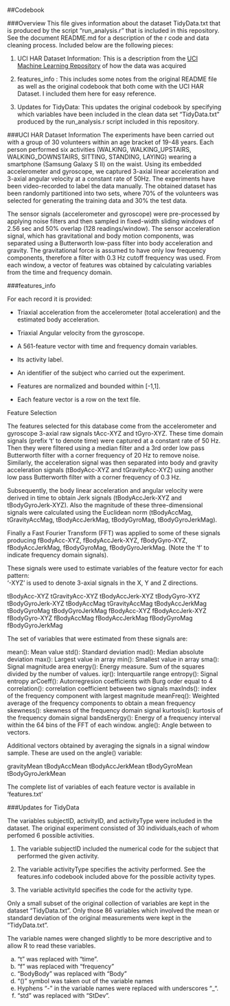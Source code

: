 ##Codebook

###Overview
This file gives information about the dataset TidyData.txt that is produced by the script "run_analysis.r" that is included in this repository. See the document README.md for a description of the r code and data cleaning process. 
Included below are the following pieces:

(1) UCI HAR Dataset Information: This is a description from the [UCI Machine Learning Repository](http://archive.ics.uci.edu/ml/datasets/Human+Activity+Recognition+Using+Smartphones) of how the data was acquired

(2) features_info : This includes some notes from the original README file as well as the original codebook that both come with the UCI HAR Dataset. I included them here for easy reference. 

(3) Updates for TidyData: This updates the original codebook by specifying which variables have been included in the clean data set "TidyData.txt" produced by the run_analysis.r script included in this repository. 

###UCI HAR Dataset Information
The experiments have been carried out with a group of 30 volunteers within an age bracket of 19-48 years. Each person performed six activities (WALKING, WALKING_UPSTAIRS, WALKING_DOWNSTAIRS, SITTING, STANDING, LAYING) wearing a smartphone (Samsung Galaxy S II) on the waist. Using its embedded accelerometer and gyroscope, we captured 3-axial linear acceleration and 3-axial angular velocity at a constant rate of 50Hz. The experiments have been video-recorded to label the data manually. The obtained dataset has been randomly partitioned into two sets, where 70% of the volunteers was selected for generating the training data and 30% the test data.

The sensor signals (accelerometer and gyroscope) were pre-processed by applying noise filters and then sampled in fixed-width sliding windows of 2.56 sec and 50% overlap (128 readings/window). The sensor acceleration signal, which has gravitational and body motion components, was separated using a Butterworth low-pass filter into body acceleration and gravity. The gravitational force is assumed to have only low frequency components, therefore a filter with 0.3 Hz cutoff frequency was used. From each window, a vector of features was obtained by calculating variables from the time and frequency domain.



###features_info

For each record it is provided:

- Triaxial acceleration from the accelerometer (total acceleration) and the estimated body acceleration.
- Triaxial Angular velocity from the gyroscope. 
- A 561-feature vector with time and frequency domain variables. 
- Its activity label. 
- An identifier of the subject who carried out the experiment.

- Features are normalized and bounded within [-1,1].
- Each feature vector is a row on the text file.


Feature Selection

The features selected for this database come from the accelerometer and gyroscope 3-axial raw signals tAcc-XYZ and tGyro-XYZ. These time domain signals (prefix 't' to denote time) were captured at a constant rate of 50 Hz. Then they were filtered using a median filter and a 3rd order low pass Butterworth filter with a corner frequency of 20 Hz to remove noise. Similarly, the acceleration signal was then separated into body and gravity acceleration signals (tBodyAcc-XYZ and tGravityAcc-XYZ) using another low pass Butterworth filter with a corner frequency of 0.3 Hz. 

Subsequently, the body linear acceleration and angular velocity were derived in time to obtain Jerk signals (tBodyAccJerk-XYZ and tBodyGyroJerk-XYZ). Also the magnitude of these three-dimensional signals were calculated using the Euclidean norm (tBodyAccMag, tGravityAccMag, tBodyAccJerkMag, tBodyGyroMag, tBodyGyroJerkMag). 

Finally a Fast Fourier Transform (FFT) was applied to some of these signals producing fBodyAcc-XYZ, fBodyAccJerk-XYZ, fBodyGyro-XYZ, fBodyAccJerkMag, fBodyGyroMag, fBodyGyroJerkMag. (Note the 'f' to indicate frequency domain signals). 

These signals were used to estimate variables of the feature vector for each pattern:  
'-XYZ' is used to denote 3-axial signals in the X, Y and Z directions.

tBodyAcc-XYZ
tGravityAcc-XYZ
tBodyAccJerk-XYZ
tBodyGyro-XYZ
tBodyGyroJerk-XYZ
tBodyAccMag
tGravityAccMag
tBodyAccJerkMag
tBodyGyroMag
tBodyGyroJerkMag
fBodyAcc-XYZ
fBodyAccJerk-XYZ
fBodyGyro-XYZ
fBodyAccMag
fBodyAccJerkMag
fBodyGyroMag
fBodyGyroJerkMag

The set of variables that were estimated from these signals are: 

mean(): Mean value
std(): Standard deviation
mad(): Median absolute deviation 
max(): Largest value in array
min(): Smallest value in array
sma(): Signal magnitude area
energy(): Energy measure. Sum of the squares divided by the number of values. 
iqr(): Interquartile range 
entropy(): Signal entropy
arCoeff(): Autorregresion coefficients with Burg order equal to 4
correlation(): correlation coefficient between two signals
maxInds(): index of the frequency component with largest magnitude
meanFreq(): Weighted average of the frequency components to obtain a mean frequency
skewness(): skewness of the frequency domain signal 
kurtosis(): kurtosis of the frequency domain signal 
bandsEnergy(): Energy of a frequency interval within the 64 bins of the FFT of each window.
angle(): Angle between to vectors.

Additional vectors obtained by averaging the signals in a signal window sample. These are used on the angle() variable:

gravityMean
tBodyAccMean
tBodyAccJerkMean
tBodyGyroMean
tBodyGyroJerkMean

The complete list of variables of each feature vector is available in 'features.txt' 




###Updates for TidyData

The variables subjectID, activityID, and activityType were included in the dataset. The original experiment consisted of 30 individuals,each of whom perfomed 6 possible activities. 

(1) The variable subjectID included the numerical code for the subject that performed the given activity. 

(2) The variable activityType specifies the activity performed. See the features.info codebook included above for the possible activity types. 

(3) The variable activityId specifies the code for the activity type. 

Only a small subset of the original collection of variables are kept in the dataset "TidyData.txt". Only those 86 variables which involved the mean or standard deviation of the original measurements were kept in the "TidyData.txt". 

The variable names were changed slightly to be more descriptive and to allow R to read these variables.

(a) "t" was replaced with "time".
(b) "f" was replaced with "frequency"
(c) "BodyBody" was replaced with "Body"
(d) "()" symbol was taken out of the variable names
(e) Hyphens "-" in the variable names were replaced with underscores "_".
(f) "std" was replaced with "StDev". 


